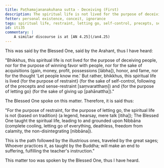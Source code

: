 ```yaml
---
title: Paṭhamajananakuhana sutta - Deceiving (First)
description: The spiritual life is not lived for the purpose of deceiving people, nor for the purpose of winning favor with people, nor for the sake of material gain, honor, and fame, nor for the thought 'Let people know me.' But rather, this spiritual life is lived for the purpose of restraint and for the purpose of letting go.
fetter: personal existence, conceit, ignorance
tags: spiritual life, restraint, letting go, self-control, precepts, sense-restraint, Nibbāna, iti, iti28-49
id: iti35
commentary: |
    A similar discourse is at [AN 4.25](/an4.25)
---
```


This was said by the Blessed One, said by the Arahant, thus I have heard:

"Bhikkhus, this spiritual life is not lived for the purpose of deceiving people, nor for the purpose of winning favor with people, nor for the sake of acquisitions (gain, money, profit, possessions [lābha]), honor, and fame, nor for the thought 'Let people know me.' But rather, bhikkhus, this spiritual life is lived \{for the purpose of restraint} (for the sake of self-control, following of the precepts and sense-restraint [saṃvaratthaṃ]) and \{for the purpose of letting go} (for the sake of giving up [pahānattha])."

The Blessed One spoke on this matter. Therefore, it is said thus:

"For the purpose of restraint, for the purpose of letting go,
the spiritual life is not \{based on tradition} (a legend, hearsay, mere talk [itiha]);
The Blessed One taught the spiritual life,
leading to and grounded upon Nibbāna (complete cooling, letting go of everything, deathless, freedom from calamity, the non-disintegrating [nibbāna]).

This is the path followed by the illustrious ones,
traveled by the great sages;
Whoever practices it,
as taught by the Buddha;
will make an end to suffering,
fulfilling the teacher's instruction."

This matter too was spoken by the Blessed One, thus I have heard.